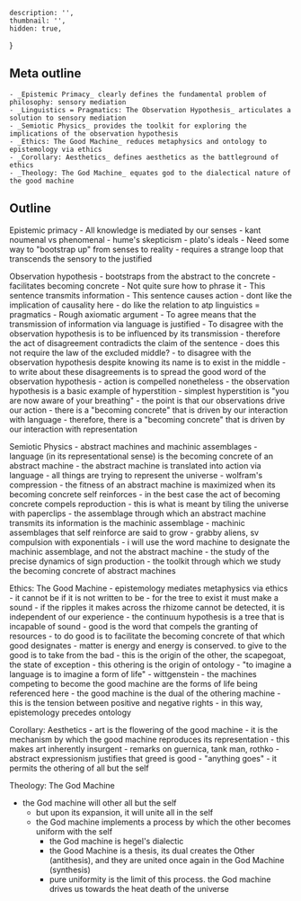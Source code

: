     description: '',
    thumbnail: '',
    hidden: true,
}


## Meta outline
    - _Epistemic Primacy_ clearly defines the fundamental problem of philosophy: sensory mediation
    - _Linguistics = Pragmatics: The Observation Hypothesis_ articulates a solution to sensory mediation
    - _Semiotic Physics_ provides the toolkit for exploring the implications of the observation hypothesis
    - _Ethics: The Good Machine_ reduces metaphysics and ontology to epistemology via ethics
    - _Corollary: Aesthetics_ defines aesthetics as the battleground of ethics
    - _Theology: The God Machine_ equates god to the dialectical nature of the good machine

## Outline

Epistemic primacy
    - All knowledge is mediated by our senses
        - kant noumenal vs phenomenal
        - hume's skepticism
        - plato's ideals
    - Need some way to "bootstrap up" from senses to reality
    - requires a strange loop that transcends the sensory to the justified

Observation hypothesis
    - bootstraps from the abstract to the concrete
        - facilitates becoming concrete
    - Not quite sure how to phrase it
        - This sentence transmits information
        - This sentence causes action
            - dont like the implication of causality here
            - do like the relation to atp linguistics = pragmatics
    - Rough axiomatic argument
        - To agree means that the transmission of information via language is justified
        - To disagree with the observation hypothesis is to be influenced by its transmission
            - therefore the act of disagreement contradicts the claim of the sentence
        - does this not require the law of the excluded middle?
            - to disagree with the observation hypothesis despite knowing its name is to exist in the middle
            - to write about these disagreements is to spread the good word of the observation hypothesis
            - action is compelled nonetheless
    - the observation hypothesis is a basic example of hyperstition
        - simplest hyperstition is "you are now aware of your breathing"
    - the point is that our observations drive our action
        - there is a "becoming concrete" that is driven by our interaction with language
        - therefore, there is a "becoming concrete" that is driven by our interaction with representation

Semiotic Physics
    - abstract machines and machinic assemblages
    - language (in its representational sense) is the becoming concrete of an abstract machine
        - the abstract machine is translated into action via language
        - all things are trying to represent the universe
            - wolfram's compression
        - the fitness of an abstract machine is maximized when its becoming concrete self reinforces
            - in the best case the act of becoming concrete compels reproduction
        - this is what is meant by tiling the universe with paperclips
    - the assemblage through which an abstract machine transmits its information is the machinic assemblage
        - machinic assemblages that self reinforce are said to grow
        - grabby aliens, sv compulsion with exponentials
    - i will use the word machine to designate the machinic assemblage, and not the abstract machine
    - the study of the precise dynamics of sign production
    - the toolkit through which we study the becoming concrete of abstract machines

Ethics: The Good Machine
    - epistemology mediates metaphysics via ethics
        - it cannot be if it is not written to be
        - for the tree to exist it must make a sound
            - if the ripples it makes across the rhizome cannot be detected, it is independent of our experience
            - the continuum hypothesis is a tree that is incapable of sound
    - good is the word that compels the granting of resources
        - to do good is to facilitate the becoming concrete of that which good designates
        - matter is energy and energy is conserved. to give to the good is to take from the bad
            - this is the origin of the other, the scapegoat, the state of exception
            - this othering is the origin of ontology
    - "to imagine a language is to imagine a form of life" - wittgenstein
        - the machines competing to become the good machine are the forms of life being referenced here
    - the good machine is the dual of the othering machine
        - this is the tension between positive and negative rights
    - in this way, epistemology precedes ontology

Corollary: Aesthetics
    - art is the flowering of the good machine
        - it is the mechanism by which the good machine reproduces its representation
    - this makes art inherently insurgent
        - remarks on guernica, tank man, rothko
        - abstract expressionism justifies that greed is good
            - "anything goes"
            - it permits the othering of all but the self

Theology: The God Machine
- the God machine will other all but the self
    - but upon its expansion, it will unite all in the self
    - the God machine implements a process by which the other becomes uniform with the self
        - the God machine is hegel's dialectic
        - the Good Machine is a thesis, its dual creates the Other (antithesis), and they are united once again in the God Machine (synthesis)
        - pure uniformity is the limit of this process. the God machine drives us towards the heat death of the universe
